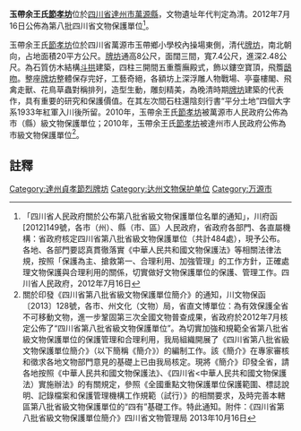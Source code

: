 {{msg:四川省文物保護單位
|名稱 = 玉帶余王氏[[節孝坊|節孝坊]]
|編號 = 256
|圖片 = 
|級別 = S8
|分類 = 
|時代 = [[清代|清代]]
|地点 = [[四川省|四川省]][[達州市|達州市]][[萬源縣|萬源縣]]
|坐標 =
|登錄 = 2012年7月16日
}}
'''玉帶余王氏[[節孝坊|節孝坊]]'''位於[[四川省|四川省]][[達州市|達州市]][[萬源縣|萬源縣]]，文物遺址年代判定為清。2012年7月16日公佈為第八批四川省文物保護單位<ref>「四川省人民政府關於公布第八批省級文物保護單位名單的通知」，川府函[2012]149號，各市（州）、縣（市、區）人民政府，省政府各部門、各直屬機構：省政府核定四川省第八批省級文物保護單位（共計484處），現予公布。各地、各部門要認真貫徹落實《中華人民共和國文物保護法》等相關法律法規，按照「保護為主、搶救第一、合理利用、加強管理」的工作方針，正確處理文物保護與合理利用的關係，切實做好文物保護單位的保護、管理工作。四川省人民政府，2012年7月16日</ref>。

玉帶余王氏[[節孝坊|節孝坊]]位於四川省萬源市玉帶鄉小學校內操場東側，清代[[牌坊|牌坊]]，南北朝向，占地面積20平方公尺。[[牌坊|牌坊]]通高8公尺，面闊三間，寬7.4公尺，進深2.48公尺。為石質仿木結構[[斗拱|斗拱]]建築，四柱三開間五重簷廡殿式，飾以鏤空寶頂，飛簷[[鴟吻|鴟吻]]。整座[[牌坊|牌坊]]整體保存完好，工藝奇絕，各額坊上深浮雕人物戰場、亭臺樓閣、飛禽走獸、花鳥草蟲對稱排列，造型生動，雕刻精美，為晚清時期[[牌坊|牌坊]]建築的代表作，具有重要的研究和保護價值。在其左次間石柱還陰刻行書“平分土地”四個大字系1933年紅軍入川後所留。2010年，玉帶余王氏[[節孝坊|節孝坊]]被萬源市人民政府公佈為市（縣）級文物保護單位；2010年，玉帶余王氏[[節孝坊|節孝坊]]被達州市人民政府公佈為市級文物保護單位<ref>關於印發《四川省第八批省級文物保護單位簡介》的通知，川文物保函〔2013〕128號，各市、州文化（文物）局，省直文博單位：為有效保護全省不可移動文物，進一步鞏固第三次全國文物普查成果，省政府於2012年7月核定公佈了“四川省第八批省級文物保護單位”。為切實加強和規範全省第八批省級文物保護單位的保護管理和合理利用，我局組織開展了《四川省第八批省級文物保護單位簡介》（以下簡稱《簡介》）的編制工作。該《簡介》在專家審核和徵求各地文物部門意見的基礎上已由我局核定。現將《簡介》印發全省，請各地按照《中華人民共和國文物保護法》、《四川省<中華人民共和國文物保護法）實施辦法》的有關規定，參照《全國重點文物保護單位保護範圍、標誌說明、記錄檔案和保護管理機構工作規範（試行）》的相關要求，及時完善本轄區第八批省級文物保護單位的“四有”基礎工作。特此通知。附件：《四川省第八批省級文物保護單位簡介》四川省文物管理局  2013年10月16日</ref>。
==註釋==
{{reflist}}

{{达州市境内的四川省文物保护单位}}

{{DEFAULTSORT:Y}}
[[Category:達州貞孝節烈牌坊|Category:達州貞孝節烈牌坊]]
[[Category:达州文物保护单位|Category:达州文物保护单位]]
[[Category:万源市|Category:万源市]]